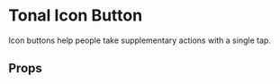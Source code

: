 
<Meta of={IconTonalButton} />

# Tonal Icon Button

Icon buttons help people take supplementary actions with a single tap.

<Primary />

## Props

<Controls />
